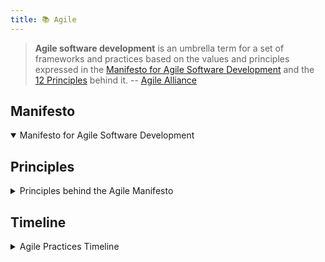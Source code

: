 ```yaml
---
title: 📚 Agile
---
```





> **Agile software development** is an umbrella term for a set of frameworks
> and practices based on the values and principles expressed in the
> [Manifesto for Agile Software Development](https://agilemanifesto.org/) and
> the [12 Principles](https://agilemanifesto.org/principles.html) behind it.
> -- [Agile Alliance](https://www.agilealliance.org/agile101/)

## Manifesto

<details open>
  <summary>Manifesto for Agile Software Development</summary>
  <AgileManifesto />
</details>

## Principles

<details>
  <summary>Principles behind the Agile Manifesto</summary>
  <AgilePrinciples />
</details>

## Timeline

<details>
  <summary>Agile Practices Timeline</summary>
  <AgileTimeline />
</details>
